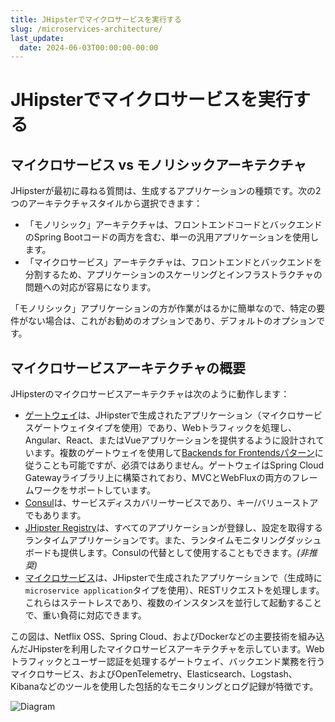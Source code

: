 ```yaml
---
title: JHipsterでマイクロサービスを実行する
slug: /microservices-architecture/
last_update:
  date: 2024-06-03T00:00:00-00:00
---
```


# JHipsterでマイクロサービスを実行する

## マイクロサービス vs モノリシックアーキテクチャ

JHipsterが最初に尋ねる質問は、生成するアプリケーションの種類です。次の2つのアーキテクチャスタイルから選択できます：

- 「モノリシック」アーキテクチャは、フロントエンドコードとバックエンドのSpring Bootコードの両方を含む、単一の汎用アプリケーションを使用します。
- 「マイクロサービス」アーキテクチャは、フロントエンドとバックエンドを分割するため、アプリケーションのスケーリングとインフラストラクチャの問題への対応が容易になります。

「モノリシック」アプリケーションの方が作業がはるかに簡単なので、特定の要件がない場合は、これがお勧めのオプションであり、デフォルトのオプションです。


## マイクロサービスアーキテクチャの概要

JHipsterのマイクロサービスアーキテクチャは次のように動作します：

* [ゲートウェイ](/api-gateway/)は、JHipsterで生成されたアプリケーション（マイクロサービスゲートウェイタイプを使用）であり、Webトラフィックを処理し、Angular、React、またはVueアプリケーションを提供するように設計されています。複数のゲートウェイを使用して[Backends for Frontendsパターン](https://www.thoughtworks.com/insights/blog/bff-soundcloud)に従うことも可能ですが、必須ではありません。ゲートウェイはSpring Cloud Gatewayライブラリ上に構築されており、MVCとWebFluxの両方のフレームワークをサポートしています。
* [Consul](/consul/)は、サービスディスカバリーサービスであり、キー/バリューストアでもあります。
* [JHipster Registry](/jhipster-registry/)は、すべてのアプリケーションが登録し、設定を取得するランタイムアプリケーションです。また、ランタイムモニタリングダッシュボードも提供します。Consulの代替として使用することもできます。*(非推奨)*
* [マイクロサービス](/creating-microservices/)は、JHipsterで生成されたアプリケーションで（生成時に`microservice application`タイプを使用）、RESTリクエストを処理します。これらはステートレスであり、複数のインスタンスを並行して起動することで、重い負荷に対応できます。

この図は、Netflix OSS、Spring Cloud、およびDockerなどの主要技術を組み込んだJHipsterを利用したマイクロサービスアーキテクチャを示しています。Webトラフィックとユーザー認証を処理するゲートウェイ、バックエンド業務を行うマイクロサービス、およびOpenTelemetry、Elasticsearch、Logstash、Kibanaなどのツールを使用した包括的なモニタリングとログ記録が特徴です。

![Diagram](/images/microservices_architecture_updated.png)
